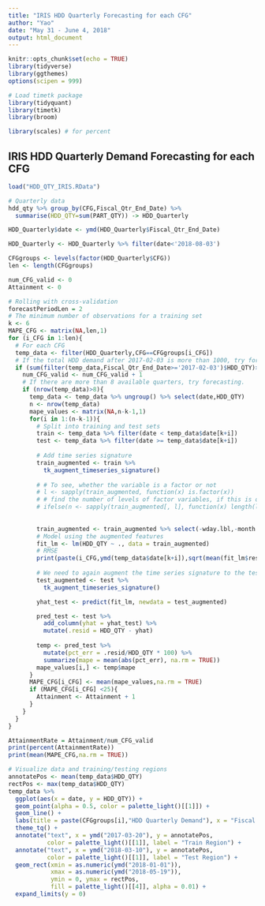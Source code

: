 ```yaml
---
title: "IRIS HDD Quarterly Forecasting for each CFG"
author: "Yao"
date: "May 31 - June 4, 2018"
output: html_document
---
```


```r
knitr::opts_chunk$set(echo = TRUE)
library(tidyverse)
library(ggthemes)
options(scipen = 999)

# Load timetk package
library(tidyquant)
library(timetk)
library(broom)

library(scales) # for percent
```

## IRIS HDD Quarterly Demand Forecasting for each CFG

```r
load("HDD_QTY_IRIS.RData")

# Quarterly data
hdd_qty %>% group_by(CFG,Fiscal_Qtr_End_Date) %>%
  summarise(HDD_QTY=sum(PART_QTY)) -> HDD_Quarterly
```

```r
HDD_Quarterly$date <- ymd(HDD_Quarterly$Fiscal_Qtr_End_Date)

HDD_Quarterly <- HDD_Quarterly %>% filter(date<'2018-08-03') 

CFGgroups <- levels(factor(HDD_Quarterly$CFG))
len <- length(CFGgroups)

num_CFG_valid <- 0
Attainment <- 0

# Rolling with cross-validation
forecastPeriodLen = 2
# The minimum number of observations for a training set
k <- 6 
MAPE_CFG <- matrix(NA,len,1)
for (i_CFG in 1:len){
  # For each CFG
  temp_data <- filter(HDD_Quarterly,CFG==CFGgroups[i_CFG]) 
  # If the total HDD demand after 2017-02-03 is more than 1000, try forecasting.
  if (sum(filter(temp_data,Fiscal_Qtr_End_Date>='2017-02-03')$HDD_QTY)>1000){
    num_CFG_valid <- num_CFG_valid + 1
    # If there are more than 8 available quarters, try forecasting.
    if (nrow(temp_data)>8){
      temp_data <- temp_data %>% ungroup() %>% select(date,HDD_QTY)
      n <- nrow(temp_data)
      mape_values <- matrix(NA,n-k-1,1)
      for(i in 1:(n-k-1)){
        # Split into training and test sets
        train <- temp_data %>% filter(date < temp_data$date[k+i])
        test <- temp_data %>% filter(date >= temp_data$date[k+i])
 
        # Add time series signature
        train_augmented <- train %>%
          tk_augment_timeseries_signature()
        
        # # To see, whether the variable is a factor or not
        # l <- sapply(train_augmented, function(x) is.factor(x))
        # # find the number of levels of factor variables, if this is one you need to drop that
        # ifelse(n <- sapply(train_augmented[, l], function(x) length(levels(x))) == 1, "DROP", "NODROP")
        
        
        train_augmented <- train_augmented %>% select(-wday.lbl,-month.lbl) # maunually drop unvalid variables
        # Model using the augmented features
        fit_lm <- lm(HDD_QTY ~ ., data = train_augmented)
        # RMSE
        print(paste(i_CFG,ymd(temp_data$date[k+i]),sqrt(mean(fit_lm$residuals^2))))
        
        # We need to again augment the time series signature to the test set.
        test_augmented <- test %>%
          tk_augment_timeseries_signature()

        yhat_test <- predict(fit_lm, newdata = test_augmented)

        pred_test <- test %>%
          add_column(yhat = yhat_test) %>%
          mutate(.resid = HDD_QTY - yhat)
        
        temp <- pred_test %>%
          mutate(pct_err = .resid/HDD_QTY * 100) %>%
          summarize(mape = mean(abs(pct_err), na.rm = TRUE))
        mape_values[i,] <- temp$mape
      }
      MAPE_CFG[i_CFG] <- mean(mape_values,na.rm = TRUE)
      if (MAPE_CFG[i_CFG] <25){
        Attainment <- Attainment + 1
      }
    }
  }
}

AttainmentRate = Attainment/num_CFG_valid
print(percent(AttainmentRate))
print(mean(MAPE_CFG,na.rm = TRUE))
```

```r
# Visualize data and training/testing regions
annotatePos <- mean(temp_data$HDD_QTY)
rectPos <- max(temp_data$HDD_QTY)
temp_data %>%
  ggplot(aes(x = date, y = HDD_QTY)) +
  geom_point(alpha = 0.5, color = palette_light()[[1]]) +
  geom_line() +
  labs(title = paste(CFGgroups[i],"HDD Quarterly Demand"), x = "Fiscal Date",y='Quarterly Demand') +
  theme_tq() +
  annotate("text", x = ymd("2017-03-20"), y = annotatePos,
           color = palette_light()[[1]], label = "Train Region") +
  annotate("text", x = ymd("2018-03-10"), y = annotatePos,
           color = palette_light()[[1]], label = "Test Region") +
  geom_rect(xmin = as.numeric(ymd("2018-01-01")),
            xmax = as.numeric(ymd("2018-05-19")),
            ymin = 0, ymax = rectPos,
            fill = palette_light()[[4]], alpha = 0.01) + 
  expand_limits(y = 0)
```

